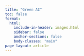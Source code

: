 ```yaml
---
title: "Green AI"
toc: false
format: 
  html: 
    include-in-header: images.html
    sidebar: false
    anchor-sections: false
    body-classes: "main"
page-layout: article
---
```



